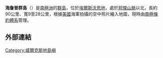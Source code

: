 {{coord|66|5|S|101|0|E|source:GNIS|display=title}}

'''海詹普群島'''（{{lang-en|Highjump Archipelago}}）是[[南極洲|南極洲]]的[[群島|群島]]，位於[[埃爾斯沃思地|埃爾斯沃思地]]，處於[[邦傑山脈|邦傑山脈]]以北，長約90公里、寬9至28公里，根據[[美國|美國]]海軍拍攝的空中照片繪入地圖，現時由[[南極條約體系|南極條約體系]]管理。

==外部連結==
{{cite gnis | type = antarid | id = 6770| name = Highjump Archipelago | accessdate = 2012-06-16}}

{{DEFAULTSORT:Highjump Archipelago}}
[[Category:威爾克斯地島嶼|Category:威爾克斯地島嶼]]


{{WilkesLand-geo-stub}}